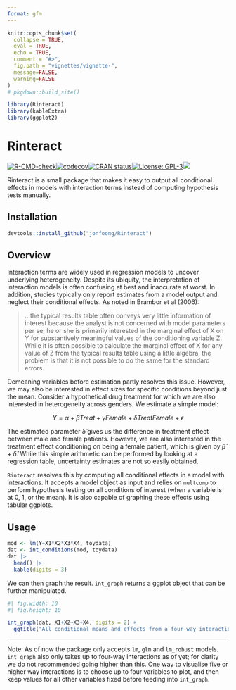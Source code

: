 ---
format: gfm
---

```{r, echo = FALSE}
knitr::opts_chunk$set(
  collapse = TRUE,
  eval = TRUE,
  echo = TRUE,
  comment = "#>",
  fig.path = "vignettes/vignette-",
  message=FALSE,
  warning=FALSE
)
# pkgdown::build_site()

library(Rinteract)
library(kableExtra)
library(ggplot2)
```

# Rinteract

[![R-CMD-check](https://github.com/jonfoong/Rinteract/actions/workflows/R-CMD-check.yaml/badge.svg)](https://github.com/jonfoong/Rinteract/actions/workflows/R-CMD-check.yaml)[![codecov](https://codecov.io/github/jonfoong/Rinteract/branch/main/graph/badge.svg?token=2SOK4T1220)](https://codecov.io/github/jonfoong/Rinteract)[![CRAN status](https://www.r-pkg.org/badges/version/Rinteract)](https://CRAN.R-project.org/package=Rinteract)[![License: GPL-3](https://img.shields.io/badge/license-GPL--3-blue.svg)](https://cran.r-project.org/web/licenses/GPL-3)[![](https://img.shields.io/badge/devel%20version-0.1.0-blue.svg)](https://github.com/jonfoong/Rinteract)

Rinteract is a small package that makes it easy to output all conditional effects in models with interaction terms instead of computing hypothesis tests manually.

## Installation

```{r install, eval=FALSE}
devtools::install_github("jonfoong/Rinteract")
```

## Overview

Interaction terms are widely used in regression models to uncover underlying heterogeneity. Despite its ubiquity, the interpretation of interaction models is often confusing at best and inaccurate at worst. In addition, studies typically only report estimates from a model output and neglect their conditional effects. As noted in Brambor et al (2006):

> ...the typical results table often conveys very little information of interest because the analyst is not concerned with model parameters per se; he or she is primarily interested in the marginal effect of X on Y for substantively meaningful values of the conditioning variable Z. While it is often possible to calculate the marginal effect of X for any value of Z from the typical results table using a little algebra, the problem is that it is not possible to do the same for the standard errors.

Demeaning variables before estimation partly resolves this issue. However, we may also be interested in effect sizes for specific conditions beyond just the mean. Consider a hypothetical drug treatment for which we are also interested in heterogeneity across genders. We estimate a simple model:

$$Y = \alpha + \beta Treat + \gamma Female + \delta Treat Female+\epsilon$$

The estimated parameter $\hat{\delta}$ gives us the difference in treatment effect between male and female patients. However, we are also interested in the treatment effect conditioning on being a female patient, which is given by $\hat{\beta} + \hat{\delta}$. While this simple arithmetic can be performed by looking at a regression table, uncertainty estimates are not so easily obtained. 

`Rinteract` resolves this by computing all conditional effects in a model with interactions. It accepts a model object as input and relies on `multcomp` to perform hypothesis testing on all conditions of interest (when a variable is at 0, 1, or the mean). It is also capable of graphing these effects using tabular ggplots.

## Usage

```{r}
mod <- lm(Y~X1*X2*X3*X4, toydata)
dat <- int_conditions(mod, toydata)
dat |> 
  head() |>
  kable(digits = 3)

```

We can then graph the result. `int_graph` returns a ggplot object that can be further manipulated.

```{r}
#| fig.width: 10
#| fig.height: 10

int_graph(dat, X1+X2~X3+X4, digits = 2) +
  ggtitle("All conditional means and effects from a four-way interaction")
```


---

Note: As of now the package only accepts `lm`, `glm` and `lm_robust` models. `int_graph` also only takes up to four-way interactions as of yet; for clarity we do not recommended going higher than this. One way to visualise five or higher way interactions is to choose up to four variables to plot, and then keep values for all other variables fixed before feeding into `int_graph`.
